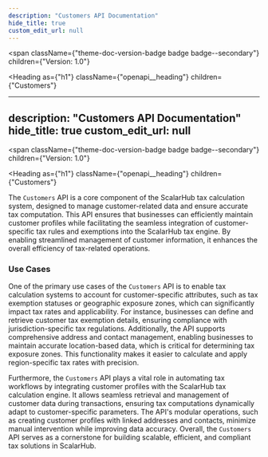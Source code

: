 ```yaml
---
description: "Customers API Documentation"
hide_title: true
custom_edit_url: null
---
```



<span
  className={"theme-doc-version-badge badge badge--secondary"}
  children={"Version: 1.0"}
>
</span>

<Heading
  as={"h1"}
  className={"openapi__heading"}
  children={"Customers"}
>
</Heading>

---
description: "Customers API Documentation"
hide_title: true
custom_edit_url: null
---


<span
  className={"theme-doc-version-badge badge badge--secondary"}
  children={"Version: 1.0"}
>
</span>

<Heading
  as={"h1"}
  className={"openapi__heading"}
  children={"Customers"}
>
</Heading>


The `Customers` API is a core component of the ScalarHub tax calculation system, designed to manage customer-related data and ensure accurate tax computation. This API ensures that businesses can efficiently maintain customer profiles while facilitating the seamless integration of customer-specific tax rules and exemptions into the ScalarHub tax engine. By enabling streamlined management of customer information, it enhances the overall efficiency of tax-related operations.

### Use Cases
One of the primary use cases of the `Customers` API is to enable tax calculation systems to account for customer-specific attributes, such as tax exemption statuses or geographic exposure zones, which can significantly impact tax rates and applicability. For instance, businesses can define and retrieve customer tax exemption details, ensuring compliance with jurisdiction-specific tax regulations. Additionally, the API supports comprehensive address and contact management, enabling businesses to maintain accurate location-based data, which is critical for determining tax exposure zones. This functionality makes it easier to calculate and apply region-specific tax rates with precision.

Furthermore, the `Customers` API plays a vital role in automating tax workflows by integrating customer profiles with the ScalarHub tax calculation engine. It allows seamless retrieval and management of customer data during transactions, ensuring tax computations dynamically adapt to customer-specific parameters. The API's modular operations, such as creating customer profiles with linked addresses and contacts, minimize manual intervention while improving data accuracy. Overall, the `Customers` API serves as a cornerstone for building scalable, efficient, and compliant tax solutions in ScalarHub.





    
      




    
      